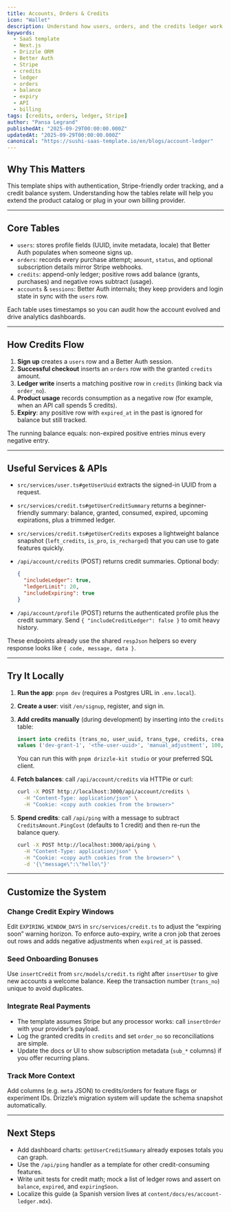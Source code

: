 ```yaml
---
title: Accounts, Orders & Credits
icon: "Wallet"
description: Understand how users, orders, and the credits ledger work together in the Sushi SaaS template. Learn the balance formula, expiry handling, and the APIs/services to grant, consume, and inspect credits.
keywords:
  - SaaS template
  - Next.js
  - Drizzle ORM
  - Better Auth
  - Stripe
  - credits
  - ledger
  - orders
  - balance
  - expiry
  - API
  - billing
tags: [credits, orders, ledger, Stripe]
author: "Pansa Legrand"
publishedAt: "2025-09-29T00:00:00.000Z"
updatedAt: "2025-09-29T00:00:00.000Z"
canonical: "https://sushi-saas-template.io/en/blogs/account-ledger"
---
```


## Why This Matters

This template ships with authentication, Stripe-friendly order tracking, and a credit balance system. Understanding how the tables relate will help you extend the product catalog or plug in your own billing provider.

---

## Core Tables

- `users`: stores profile fields (UUID, invite metadata, locale) that Better Auth populates when someone signs up.
- `orders`: records every purchase attempt; `amount`, `status`, and optional subscription details mirror Stripe webhooks.
- `credits`: append-only ledger; positive rows add balance (grants, purchases) and negative rows subtract (usage).
- `accounts` & `sessions`: Better Auth internals; they keep providers and login state in sync with the `users` row.

Each table uses timestamps so you can audit how the account evolved and drive analytics dashboards.

---

## How Credits Flow

1. **Sign up** creates a `users` row and a Better Auth session.
2. **Successful checkout** inserts an `orders` row with the granted `credits` amount.
3. **Ledger write** inserts a matching positive row in `credits` (linking back via `order_no`).
4. **Product usage** records consumption as a negative row (for example, when an API call spends 5 credits).
5. **Expiry**: any positive row with `expired_at` in the past is ignored for balance but still tracked.

The running balance equals: non-expired positive entries minus every negative entry.

---

## Useful Services & APIs

- `src/services/user.ts#getUserUuid` extracts the signed-in UUID from a request.
- `src/services/credit.ts#getUserCreditSummary` returns a beginner-friendly summary: balance, granted, consumed, expired, upcoming expirations, plus a trimmed ledger.
- `src/services/credit.ts#getUserCredits` exposes a lightweight balance snapshot (`left_credits`, `is_pro`, `is_recharged`) that you can use to gate features quickly.
- `/api/account/credits` (POST) returns credit summaries. Optional body:

  ```json
  {
    "includeLedger": true,
    "ledgerLimit": 20,
    "includeExpiring": true
  }
  ```

- `/api/account/profile` (POST) returns the authenticated profile plus the credit summary. Send `{ "includeCreditLedger": false }` to omit heavy history.

These endpoints already use the shared `respJson` helpers so every response looks like `{ code, message, data }`.

---

## Try It Locally

1. **Run the app**: `pnpm dev` (requires a Postgres URL in `.env.local`).
2. **Create a user**: visit `/en/signup`, register, and sign in.
3. **Add credits manually** (during development) by inserting into the `credits` table:

   ```sql
   insert into credits (trans_no, user_uuid, trans_type, credits, created_at)
   values ('dev-grant-1', '<the-user-uuid>', 'manual_adjustment', 100, now());
   ```

   You can run this with `pnpm drizzle-kit studio` or your preferred SQL client.
4. **Fetch balances**: call `/api/account/credits` via HTTPie or curl:

   ```bash
   curl -X POST http://localhost:3000/api/account/credits \
     -H "Content-Type: application/json" \
     -H "Cookie: <copy auth cookies from the browser>"
   ```

5. **Spend credits**: call `/api/ping` with a message to subtract `CreditsAmount.PingCost` (defaults to 1 credit) and then re-run the balance query.

   ```bash
   curl -X POST http://localhost:3000/api/ping \
     -H "Content-Type: application/json" \
     -H "Cookie: <copy auth cookies from the browser>" \
     -d '{\"message\":\"hello\"}'
   ```

---

## Customize the System

### Change Credit Expiry Windows

Edit `EXPIRING_WINDOW_DAYS` in `src/services/credit.ts` to adjust the “expiring soon” warning horizon. To enforce auto-expiry, write a cron job that zeroes out rows and adds negative adjustments when `expired_at` is passed.

### Seed Onboarding Bonuses

Use `insertCredit` from `src/models/credit.ts` right after `insertUser` to give new accounts a welcome balance. Keep the transaction number (`trans_no`) unique to avoid duplicates.

### Integrate Real Payments

- The template assumes Stripe but any processor works: call `insertOrder` with your provider’s payload.
- Log the granted credits in `credits` and set `order_no` so reconciliations are simple.
- Update the docs or UI to show subscription metadata (`sub_*` columns) if you offer recurring plans.

### Track More Context

Add columns (e.g. `meta` JSON) to credits/orders for feature flags or experiment IDs. Drizzle’s migration system will update the schema snapshot automatically.

---

## Next Steps

- Add dashboard charts: `getUserCreditSummary` already exposes totals you can graph.
- Use the `/api/ping` handler as a template for other credit-consuming features.
- Write unit tests for credit math; mock a list of ledger rows and assert on `balance`, `expired`, and `expiringSoon`.
- Localize this guide (a Spanish version lives at `content/docs/es/account-ledger.mdx`).
